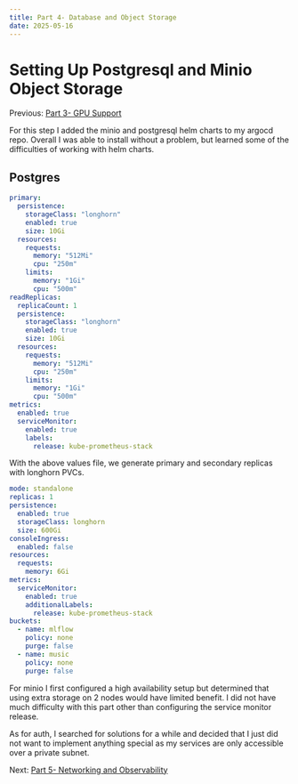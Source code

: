 ```yaml
---
title: Part 4- Database and Object Storage
date: 2025-05-16
---
```

# Setting Up Postgresql and Minio Object Storage

Previous: [Part 3- GPU Support](/blog/post/homelab/nvidia)

For this step I added the minio and postgresql helm charts to my argocd repo.  Overall 
I was able to install without a problem, but learned some of the difficulties of working 
with helm charts.

## Postgres

```yaml title="apps/postgres/values.yaml"
primary:
  persistence:
    storageClass: "longhorn"
    enabled: true
    size: 10Gi
  resources:
    requests:
      memory: "512Mi"
      cpu: "250m"
    limits:
      memory: "1Gi"
      cpu: "500m"
readReplicas:
  replicaCount: 1
  persistence:
    storageClass: "longhorn"
    enabled: true
    size: 10Gi
  resources:
    requests:
      memory: "512Mi"
      cpu: "250m"
    limits:
      memory: "1Gi"
      cpu: "500m"
metrics:
  enabled: true
  serviceMonitor:
    enabled: true
    labels:
      release: kube-prometheus-stack
```

With the above values file, we generate primary and secondary replicas with longhorn 
PVCs.

```yaml title="argocd-apps/minio.yaml"
mode: standalone
replicas: 1
persistence:
  enabled: true
  storageClass: longhorn
  size: 600Gi
consoleIngress:
  enabled: false
resources:
  requests:
    memory: 6Gi
metrics:
  serviceMonitor:
    enabled: true
    additionalLabels:
      release: kube-prometheus-stack
buckets:
  - name: mlflow
    policy: none
    purge: false
  - name: music
    policy: none
    purge: false
```

For minio I first configured a high availability setup but determined that using 
extra storage on 2 nodes would have limited benefit.  I did not have much difficulty 
with this part other than configuring the service monitor release.

As for auth, I searched for solutions for a while and decided that I just did not want to 
implement anything special as my services are only accessible over a private subnet.

Next: [Part 5- Networking and Observability](/blog/post/homelab/observability)
